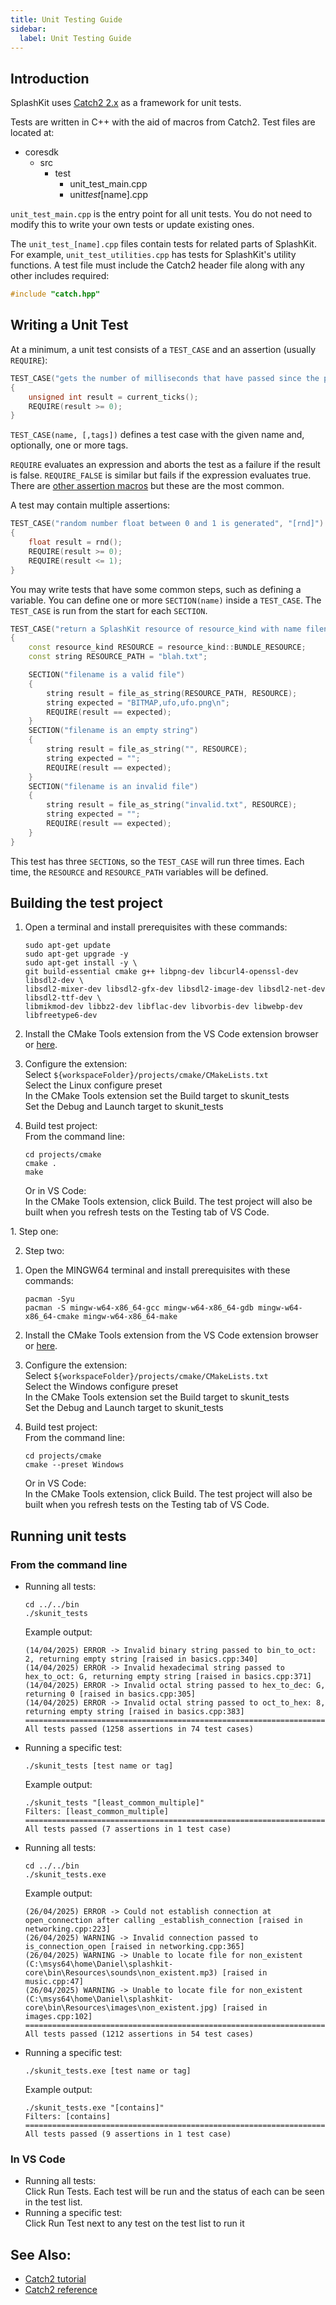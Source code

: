 ```yaml
---
title: Unit Testing Guide
sidebar:
  label: Unit Testing Guide
---
```



## Introduction

SplashKit uses [Catch2 2.x](https://github.com/catchorg/Catch2/tree/v2.x) as a framework for unit
tests.

Tests are written in C++ with the aid of macros from Catch2. Test files are located at:

<FileTree>

- coresdk
  - src
    - test
      - unit_test_main.cpp
      - unit*test*[name].cpp

</FileTree>

`unit_test_main.cpp` is the entry point for all unit tests. You do not need to modify this to write
your own tests or update existing ones.

The `unit_test_[name].cpp` files contain tests for related parts of SplashKit. For example,
`unit_test_utilities.cpp` has tests for SplashKit's utility functions. A test file must include the
Catch2 header file along with any other includes required:

```cpp
#include "catch.hpp"
```

## Writing a Unit Test

At a minimum, a unit test consists of a `TEST_CASE` and an assertion (usually `REQUIRE`):

```cpp
TEST_CASE("gets the number of milliseconds that have passed since the program was started", "[current_ticks]")
{
    unsigned int result = current_ticks();
    REQUIRE(result >= 0);
}
```

`TEST_CASE(name, [,tags])` defines a test case with the given name and, optionally, one or more
tags.

`REQUIRE` evaluates an expression and aborts the test as a failure if the result is false.
`REQUIRE_FALSE` is similar but fails if the expression evaluates true. There are
[other assertion macros](https://github.com/catchorg/Catch2/blob/v2.x/docs/assertions.md#top) but
these are the most common.

A test may contain multiple assertions:

```cpp
TEST_CASE("random number float between 0 and 1 is generated", "[rnd]")
{
    float result = rnd();
    REQUIRE(result >= 0);
    REQUIRE(result <= 1);
}
```

You may write tests that have some common steps, such as defining a variable. You can define one or
more `SECTION(name)` inside a `TEST_CASE`. The `TEST_CASE` is run from the start for each `SECTION`.

```cpp
TEST_CASE("return a SplashKit resource of resource_kind with name filename as a string", "[file_as_string]")
{
    const resource_kind RESOURCE = resource_kind::BUNDLE_RESOURCE;
    const string RESOURCE_PATH = "blah.txt";

    SECTION("filename is a valid file")
    {
        string result = file_as_string(RESOURCE_PATH, RESOURCE);
        string expected = "BITMAP,ufo,ufo.png\n";
        REQUIRE(result == expected);
    }
    SECTION("filename is an empty string")
    {
        string result = file_as_string("", RESOURCE);
        string expected = "";
        REQUIRE(result == expected);
    }
    SECTION("filename is an invalid file")
    {
        string result = file_as_string("invalid.txt", RESOURCE);
        string expected = "";
        REQUIRE(result == expected);
    }
}
```

This test has three `SECTION`s, so the `TEST_CASE` will run three times. Each time, the `RESOURCE`
and `RESOURCE_PATH` variables will be defined.

## Building the test project

<Tabs syncKey="platform">
<TabItem label="Linux/WSL">
<Steps>

1.  Open a terminal and install prerequisites with these commands:

    ```shell
    sudo apt-get update
    sudo apt-get upgrade -y
    sudo apt-get install -y \
    git build-essential cmake g++ libpng-dev libcurl4-openssl-dev libsdl2-dev \
    libsdl2-mixer-dev libsdl2-gfx-dev libsdl2-image-dev libsdl2-net-dev libsdl2-ttf-dev \
    libmikmod-dev libbz2-dev libflac-dev libvorbis-dev libwebp-dev libfreetype6-dev
    ```

2.  Install the CMake Tools extension from the VS Code extension browser or
    [here](https://marketplace.visualstudio.com/items?itemName=ms-vscode.cmake-tools).

3.  Configure the extension:  
    Select `${workspaceFolder}/projects/cmake/CMakeLists.txt`  
    Select the Linux configure preset  
    In the CMake Tools extension set the Build target to skunit_tests  
    Set the Debug and Launch target to skunit_tests  

4.  Build test project:  
    From the command line:
    ```shell
    cd projects/cmake
    cmake .
    make
    ```
    Or in VS Code:  
    In the CMake Tools extension, click Build. The test project will also be built when you refresh
    tests on the Testing tab of VS Code.

</Steps>
</TabItem>
<TabItem label="macOS">
<Steps>
1. Step one:

2. Step two:

</Steps>
</TabItem>
<TabItem label="Windows">
<Steps>

1.  Open the MINGW64 terminal and install prerequisites with these commands:

    ```shell
    pacman -Syu
    pacman -S mingw-w64-x86_64-gcc mingw-w64-x86_64-gdb mingw-w64-x86_64-cmake mingw-w64-x86_64-make
    ```

2.  Install the CMake Tools extension from the VS Code extension browser or
    [here](https://marketplace.visualstudio.com/items?itemName=ms-vscode.cmake-tools).

3.  Configure the extension:  
    Select `${workspaceFolder}/projects/cmake/CMakeLists.txt`  
    Select the Windows configure preset  
    In the CMake Tools extension set the Build target to skunit_tests  
    Set the Debug and Launch target to skunit_tests  

4.  Build test project:  
    From the command line:
    ```shell
    cd projects/cmake
    cmake --preset Windows
    ```
    Or in VS Code:  
    In the CMake Tools extension, click Build. The test project will also be built when you refresh
    tests on the Testing tab of VS Code.

</Steps>
</TabItem>
</Tabs>

## Running unit tests

### From the command line

<Tabs syncKey="platform">
<TabItem label="Linux/WSL">

- Running all tests:

  ```shell
  cd ../../bin
  ./skunit_tests
  ```

  Example output:

  ```
  (14/04/2025) ERROR -> Invalid binary string passed to bin_to_oct: 2, returning empty string [raised in basics.cpp:340]
  (14/04/2025) ERROR -> Invalid hexadecimal string passed to hex_to_oct: G, returning empty string [raised in basics.cpp:371]
  (14/04/2025) ERROR -> Invalid octal string passed to hex_to_dec: G, returning 0 [raised in basics.cpp:305]
  (14/04/2025) ERROR -> Invalid octal string passed to oct_to_hex: 8, returning empty string [raised in basics.cpp:383]
  ===============================================================================
  All tests passed (1258 assertions in 74 test cases)
  ```

- Running a specific test:

  ```shell
  ./skunit_tests [test name or tag]
  ```

  Example output:

  ```
  ./skunit_tests "[least_common_multiple]"
  Filters: [least_common_multiple]
  ===============================================================================
  All tests passed (7 assertions in 1 test case)
  ```

</TabItem>
<TabItem label="macOS">
</TabItem>
<TabItem label="Windows">

- Running all tests:

  ```shell
  cd ../../bin
  ./skunit_tests.exe
  ```

  Example output:

  ```
  (26/04/2025) ERROR -> Could not establish connection at open_connection after calling _establish_connection [raised in networking.cpp:223]
  (26/04/2025) WARNING -> Invalid connection passed to is_connection_open [raised in networking.cpp:365]
  (26/04/2025) WARNING -> Unable to locate file for non_existent (C:\msys64\home\Daniel\splashkit-core\bin\Resources\sounds\non_existent.mp3) [raised in music.cpp:47]
  (26/04/2025) WARNING -> Unable to locate file for non_existent (C:\msys64\home\Daniel\splashkit-core\bin\Resources\images\non_existent.jpg) [raised in images.cpp:102]
  ===============================================================================
  All tests passed (1212 assertions in 54 test cases)

  ```

- Running a specific test:

  ```shell
  ./skunit_tests.exe [test name or tag]
  ```

  Example output:

  ```
  ./skunit_tests.exe "[contains]"
  Filters: [contains]
  ===============================================================================
  All tests passed (9 assertions in 1 test case)

  ```

</TabItem>
</Tabs>

### In VS Code

- Running all tests:  
  Click Run Tests. Each test will be run and the status of each can be seen in the test list.
- Running a specific test:  
  Click Run Test next to any test on the test list to run it

## See Also:

- [Catch2 tutorial](https://github.com/catchorg/Catch2/blob/v2.x/docs/tutorial.md)
- [Catch2 reference](https://github.com/catchorg/Catch2/blob/v2.x/docs/Readme.md)
